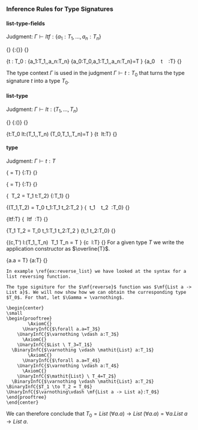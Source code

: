 ### Inference Rules for Type Signatures

#### list-type-fields

Judgment: $\Gamma\vdash ltf:\{a_1:T_1,\dots,a_n:T_n\}$

\logicRule
{}
{\Gamma\vdash \mf{""}:\{\}}
{}

\logicRule
{\Gamma\vdash t : T_0\quad
\Gamma\vdash \mathit{ltf} : \{a_1:T_1,\dots,a_n:T_n\}\quad
\{a_0:T_0,a_1:T_1,\dots,a_n:T_n\}=T
}
{\Gamma\vdash a_0 \ \mf{":"} \ t \ \mf{","} \ \mathit{ltf}:T}
{}

The type context $\Gamma$ is used in the judgment $\Gamma\vdash t:T_0$ that turns the type signature $t$ into a type $T_0$.

#### list-type

Judgment: $\Gamma\vdash lt:(T_1,\dots,T_n)$

\logicRule
{}
{\Gamma\vdash \mf{""}:()}
{}

\logicRule
{\Gamma\vdash t:T_0\quad
\Gamma\vdash lt:(T_1,\dots,T_n)\quad
(T_0,T_1,\dots,T_n)=T
}
{\Gamma\vdash t \ lt:T}
{}

#### type

Judgment: $\Gamma\vdash t:T$

\logicRule
{\mathit{Bool} = T}
{\Gamma\vdash \mf{"Bool"}:T}
{}

\logicRule
{\mathit{Int} = T}
{\Gamma\vdash\mf{"Int"}:T}
{}

\logicRule
{\mathit{List} \ T_2 = T_1\quad
\Gamma\vdash t:T_2}
{\Gamma\vdash\mf{"List" t}:T_1}
{}

\logicRule
{(T_1,T_2) = T_0\quad
\Gamma\vdash t_1:T_1\quad
\Gamma\vdash t_2:T_2
}
{\Gamma\vdash\mf{"("} \ t_1 \ \mf{","} \ t_2 \ \mf{")"}:T_0}
{}

\logicRule
{\Gamma\vdash ltf:T}
{\Gamma\vdash\mf{"\{"} \ ltf \ \mf{"\}"}:T}
{}

\logicRule
{T_1 \to T_2 = T_0\quad
\Gamma\vdash t_1:T_1\quad
\Gamma\vdash t_2:T_2
}
{\Gamma\vdash t_1 \to t_2:T_0}
{}

\logicRule
{(c,T')\in\Gamma\quad
\Gamma\vdash l:(T_1,\dots,T_n)\quad
\overline{T'} \ T_1 \dots T_n = T
}
{\Gamma\vdash c \ l:T}
{}
For a given type $T$ we write the application constructor as $\overline{T}$.

\logicRule
{\forall a.a = T}
{\Gamma\vdash a:T}
{}

```block2
In example \ref{ex:reverse_list} we have looked at the syntax for a list reversing function.

The type signiture for the $\mf{reverse}$ function was $\mf{List a -> List a}$. We will now show how we can obtain the curresponding type $T_0$. For that, let $\Gamma = \varnothing$.
  
\begin{center}
\small
\begin{prooftree}
        \AxiomC{}
      \UnaryInfC{$\forall a.a=T_3$}
    \UnaryInfC{$\varnothing \vdash a:T_3$}
      \AxiomC{}
    \UnaryInfC{$List \ T_3=T_1$}
  \BinaryInfC{$\varnothing \vdash \mathit{List} a:T_1$}
        \AxiomC{}
      \UnaryInfC{$\forall a.a=T_4$}
    \UnaryInfC{$\varnothing \vdash a:T_4$}
      \AxiomC{}
    \UnaryInfC{$\mathit{List} \ T_4=T_2$}
  \BinaryInfC{$\varnothing \vdash \mathit{List} a:T_2$}
\BinaryInfC{$T_1 \to T_2 = T_0$}
\UnaryInfC{$\varnothing\vdash \mf{List a -> List a}:T_0$}
\end{prooftree}
\end{center}
```

We can therefore conclude that $T_0 = \mathit{List} \ (\forall a.a) \to \mathit{List} \ (\forall a.a)= \forall a. \mathit{List} \ a \to \mathit{List} \ a$.